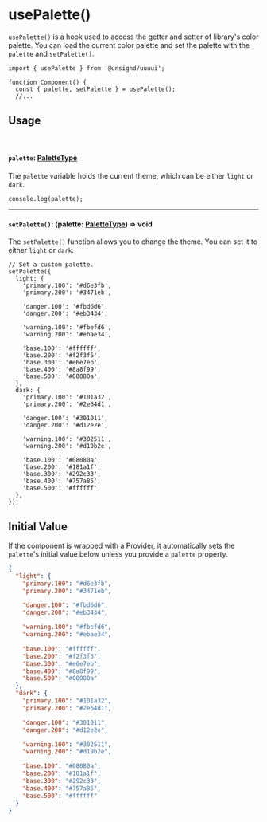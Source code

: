 
<Meta title="Hook/usePalette()/Docs" />

# usePalette()

`usePalette()` is a hook used to access the getter and setter of library's color palette. You can load the current color palette and set the palette with the `palette` and `setPalette()`.

```tsx
import { usePalette } from '@unsignd/uuuui';

function Component() {
  const { palette, setPalette } = usePalette();
  //...
```

## Usage

<br />

#### `palette`: [PaletteType](/docs/type-palettetype--docs)

The `palette` variable holds the current theme, which can be either `light` or `dark`.

```tsx
console.log(palette);
```

<hr />

#### `setPalette()`: (palette: [<ins>PaletteType</ins>](/docs/type-palettetype--docs)) => void

The `setPalette()` function allows you to change the theme. You can set it to either `light` or `dark`.

```tsx
// Set a custom palette.
setPalette({
  light: {
    'primary.100': '#d6e3fb',
    'primary.200': '#3471eb',

    'danger.100': '#fbd6d6',
    'danger.200': '#eb3434',

    'warning.100': '#fbefd6',
    'warning.200': '#ebae34',

    'base.100': '#ffffff',
    'base.200': '#f2f3f5',
    'base.300': '#e6e7eb',
    'base.400': '#8a8f99',
    'base.500': '#08080a',
  },
  dark: {
    'primary.100': '#101a32',
    'primary.200': '#2e64d1',

    'danger.100': '#301011',
    'danger.200': '#d12e2e',

    'warning.100': '#302511',
    'warning.200': '#d19b2e',

    'base.100': '#08080a',
    'base.200': '#181a1f',
    'base.300': '#292c33',
    'base.400': '#757a85',
    'base.500': '#ffffff',
  },
});
```

## Initial Value

If the component is wrapped with a Provider, it automatically sets the `palette`'s initial value below unless you provide a `palette` property.

```json
{
  "light": {
    "primary.100": "#d6e3fb",
    "primary.200": "#3471eb",

    "danger.100": "#fbd6d6",
    "danger.200": "#eb3434",

    "warning.100": "#fbefd6",
    "warning.200": "#ebae34",

    "base.100": "#ffffff",
    "base.200": "#f2f3f5",
    "base.300": "#e6e7eb",
    "base.400": "#8a8f99",
    "base.500": "#08080a"
  },
  "dark": {
    "primary.100": "#101a32",
    "primary.200": "#2e64d1",

    "danger.100": "#301011",
    "danger.200": "#d12e2e",

    "warning.100": "#302511",
    "warning.200": "#d19b2e",

    "base.100": "#08080a",
    "base.200": "#181a1f",
    "base.300": "#292c33",
    "base.400": "#757a85",
    "base.500": "#ffffff"
  }
}
```
